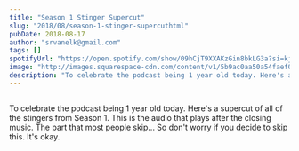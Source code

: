 ```yaml
---
title: "Season 1 Stinger Supercut"
slug: "2018/08/season-1-stinger-supercuthtml"
pubDate: 2018-08-17
author: "srvanelk@gmail.com"
tags: []
spotifyUrl: "https://open.spotify.com/show/09hCjT9XXAKzGin8bkLG3a?si=kjRZvQ1JTb6Ov3HVzSSlWA"
image: "http://images.squarespace-cdn.com/content/v1/5b9ac0aa50a54faef024c950/1547782373177-JXXRO82XRBTKTIAGCUD8/image-asset.jpeg/img.jpg/weddingphotohangover/embed/episodes/Season-1-Stinger-Supercut-e21o5d"
description: "To celebrate the podcast being 1 year old today. Here's a supercut of all of the stingers from Season 1. This is the audio that plays after the closing music. The part that most people skip... So don't worry if you decide to skip this. It's okay."
---
```


<figure>
  <img src="http://images.squarespace-cdn.com/content/v1/5b9ac0aa50a54faef024c950/1547782373177-JXXRO82XRBTKTIAGCUD8/image-asset.jpeg/img.jpg/weddingphotohangover/embed/episodes/Season-1-Stinger-Supercut-e21o5d" alt="" />
</figure>

To celebrate the podcast being 1 year old today. Here's a supercut of all of the stingers from Season 1. This is the audio that plays after the closing music. The part that most people skip... So don't worry if you decide to skip this. It's okay.
